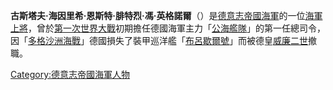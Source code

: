 {{Infobox military person
|name=腓特烈·馮·英格諾爾<br />Friedrich von Ingenohl
|birth_date={{birth date|1857|6|30|df=y}}
|death_date={{death date and age|1933|12|19|1857|6|30|df=y}}
|birth_place=[[新維德|新維德]]
|death_place=[[柏林|柏林]]
|image=Friedrich von Ingenohl pre-1915.jpg
|image_size=250
|caption=腓特烈·馮·英格諾爾
|nickname=
|allegiance={{flag|German Empire}}
|branch = {{navy|German Empire}}
|serviceyears=
|rank=[[海軍上將|海軍上將]]
|commands=[[公海艦隊|公海艦隊]]
|unit=
|battles=[[第一次世界大戰|第一次世界大戰]]
|awards= 
}}
'''古斯塔夫·海因里希·恩斯特·腓特烈·馮·英格諾爾'''（{{lang-de|'''Gustav Heinrich Ernst Friedrich von Ingenohl'''}}）是[[德意志帝國海軍|德意志帝國海軍]]的一位[[海軍上將|海軍上將]]，曾於[[第一次世界大戰|第一次世界大戰]]初期擔任德國海軍主力「[[公海艦隊|公海艦隊]]」的第一任總司令，因「[[多格爾沙洲海戰_(1915年)|多格沙洲海戰]]」德國損失了裝甲巡洋艦「[[布呂歇爾號裝甲巡洋艦|布呂歇爾號]]」而被德皇[[威廉二世_(德國)|威廉二世]]撤職。
{{s-start}}
{{s-off}}
{{succession box|
before= [[亨寧·馮·霍爾岑多夫|亨寧·馮·霍爾岑多夫]] |
title=[[公海艦隊|公海艦隊]]司令 |
years=1913年–1915年2月2日|
after=[[胡戈·冯·波尔|胡戈·冯·波尔]]
}}
{{s-end}}
{{Authority control}}
[[Category:德意志帝國海軍人物|Category:德意志帝國海軍人物]]